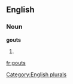
==English==

===Noun===
'''gouts'''

# {{plural of|[[gout]]}}

[[Category:English plurals]]

[[fr:gouts]]